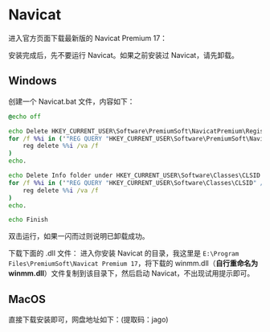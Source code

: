 
# Navicat

进入官方页面下载最新版的 Navicat Premium 17：

<LinkCardContainer>
    <LinkCard
        title="Navicat Premium 17"
        description="Navicat Premium 是一套資料庫開發工具，讓你從單一應用程式中同時連接 MySQL、PostgreSQL、MongoDB、MariaDB、SQL Server、Oracle、SQLite 和 Redis 資料庫。"
        imageUrl="https://javgo-images.oss-cn-beijing.aliyuncs.com/javgo-web20240803164132.png"
        href="https://www.navicat.com.cn/products"
    />
</LinkCardContainer>

安装完成后，先不要运行 Navicat。如果之前安装过 Navicat，请先卸载。

## Windows

创建一个 Navicat.bat 文件，内容如下：

```bat
@echo off

echo Delete HKEY_CURRENT_USER\Software\PremiumSoft\NavicatPremium\Registration[version and language]
for /f %%i in ('"REG QUERY "HKEY_CURRENT_USER\Software\PremiumSoft\NavicatPremium" /s | findstr /L Registration"') do (
    reg delete %%i /va /f
)
echo.

echo Delete Info folder under HKEY_CURRENT_USER\Software\Classes\CLSID
for /f %%i in ('"REG QUERY "HKEY_CURRENT_USER\Software\Classes\CLSID" /s | findstr /E Info"') do (
    reg delete %%i /va /f
)
echo.

echo Finish
```

双击运行，如果一闪而过则说明已卸载成功。

下载下面的 .dll 文件：
<LinkCardContainer>
    <LinkCard href="https://javgo-images.oss-cn-beijing.aliyuncs.com/javgo-webwinmm.dll" />
</LinkCardContainer>
进入你安装 Navicat 的目录，我这里是 `E:\Program Files\PremiumSoft\Navicat Premium 17`，将下载的 winmm.dll（**自行重命名为 winmm.dll**）文件复制到该目录下，然后启动 Navicat，不出现试用提示即可。

<PostImg src="https://javgo-images.oss-cn-beijing.aliyuncs.com/javgo-web20240803171327.png" />

## MacOS

直接下载安装即可，网盘地址如下：(提取码：jago)
<LinkCardContainer>
    <LinkCard href="https://pan.baidu.com/s/1zeY8kah_XonFEycITq5mkQ?pwd=jago" />
</LinkCardContainer>